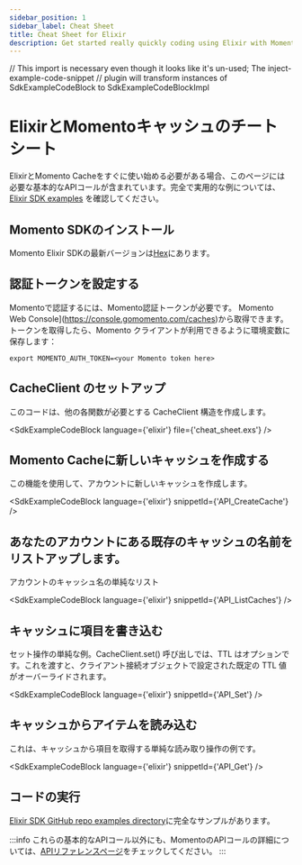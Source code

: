 ```yaml
---
sidebar_position: 1
sidebar_label: Cheat Sheet
title: Cheat Sheet for Elixir
description: Get started really quickly coding using Elixir with Momento Cache
---
```


// This import is necessary even though it looks like it's un-used; The inject-example-code-snippet
// plugin will transform instances of SdkExampleCodeBlock to SdkExampleCodeBlockImpl

# ElixirとMomentoキャッシュのチートシート

ElixirとMomento Cacheをすぐに使い始める必要がある場合、このページには必要な基本的なAPIコールが含まれています。完全で実用的な例については、[Elixir SDK examples](https://github.com/momentohq/client-sdk-elixir/tree/main/examples) を確認してください。

## Momento SDKのインストール

Momento Elixir SDKの最新バージョンは[Hex](https://hex.pm/packages/gomomento)にあります。

## 認証トークンを設定する

Momentoで認証するには、Momento認証トークンが必要です。 Momento Web Console](https://console.gomomento.com/caches)から取得できます。
トークンを取得したら、Momento クライアントが利用できるように環境変数に保存します：

```
export MOMENTO_AUTH_TOKEN=<your Momento token here>
```

## CacheClient のセットアップ
このコードは、他の各関数が必要とする CacheClient 構造を作成します。

<SdkExampleCodeBlock language={'elixir'} file={'cheat_sheet.exs'} />

## Momento Cacheに新しいキャッシュを作成する
この機能を使用して、アカウントに新しいキャッシュを作成します。

<SdkExampleCodeBlock language={'elixir'} snippetId={'API_CreateCache'} />


## あなたのアカウントにある既存のキャッシュの名前をリストアップします。
アカウントのキャッシュ名の単純なリスト

<SdkExampleCodeBlock language={'elixir'} snippetId={'API_ListCaches'} />

## キャッシュに項目を書き込む
セット操作の単純な例。CacheClient.set() 呼び出しでは、TTL はオプションです。これを渡すと、クライアント接続オブジェクトで設定された既定の TTL 値がオーバーライドされます。

<SdkExampleCodeBlock language={'elixir'} snippetId={'API_Set'} />

## キャッシュからアイテムを読み込む
これは、キャッシュから項目を取得する単純な読み取り操作の例です。

<SdkExampleCodeBlock language={'elixir'} snippetId={'API_Get'} />

## コードの実行

[Elixir SDK GitHub repo examples directory](https://github.com/momentohq/client-sdk-elixir/tree/main/examples)に完全なサンプルがあります。

:::info
これらの基本的なAPIコール以外にも、MomentoのAPIコールの詳細については、[APIリファレンスページ](./../../api-reference/index.mdx)をチェックしてください。
:::
